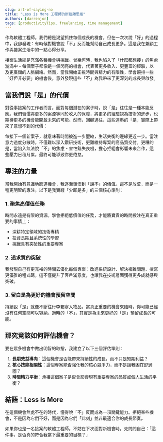 ```yaml
---
slug: art-of-saying-no
title: "Less is More 工程師的斷捨離思維"
authors: [darrenjon]
tags: [productivityTips, freelancing, time management]
---
```


作為軟體工程師，我們總是渴望抓住每個成長的機會。但在一次次說「好」的過程中，我卻發現：有時候對機會說「不」反而能幫助自己成長更多。這是我在兼顧工作與接案生活中的一點心得分享。

<!-- truncate -->

接案生活總是充滿各種機會與挑戰。曾幾何時，我也陷入了「什麼都想接」的焦慮漩渦中 - 每個案子都像是一個閃亮的機會，代表著更多收入、更豐富的經驗，以及更廣闊的人脈網絡。然而，當我開始正視時間與精力的有限性，學會婉拒一些「好但非必要」的機會後，意外發現這些「不」為我帶來了更深刻的成長與啟發。

## 當我們說「是」的代價

對從事接案的工作者而言，面對每個潛在的案子時，說「是」往往是一種本能反應。我們習慣將更多的案源等同於收入的保障，將更多的經驗視為技術的進步，也期待更多的機會能開啟未來的可能。然而，回顧過往，這些連串的「是」實際上帶來了意想不到的代價：

每接下一個新案子，就意味著時間被進一步壓縮，生活失衡的邊緣更近一步。當注意力過度分散時，不僅難以深入鑽研技術，更難維持專案的高品質交付。更糟的是，當陷入無法說「不」的焦慮 - 害怕錯失良機，擔心拒絕會影響未來合作，這些壓力日積月累，最終可能導致你更倦怠。

## 專注的力量

當我開始有意識地篩選機會，我逐漸領悟到「說不」的價值。這不是放棄，而是一種更明智的專注。以下是我實踐「少即是多」的三個核心準則：

### 1. 聚焦高價值任務

時間永遠是有限的資源。學會拒絕低價值的任務，才能將寶貴的時間投注在真正重要的事情上：

- 深耕特定領域的技術專精
- 投資長期且系統性的學習
- 挑戰具有突破性的重要專案

### 2. 追求質的突破

我發現自己有更充裕的時間去優化每個專案：改進系統設計、解決複雜問題、撰寫更優雅的程式碼。這不僅提升了客戶滿意度，也讓我在技術層面獲得更多成就感與突破。

### 3. 留白是為更好的機會預留空間

持續說「是」就像不斷往行李箱塞入物品，當真正重要的機會來臨時，你可能已經沒有任何空間可以容納。適時的「不」，其實是為未來更好的「是」預留成長的可能。

## 那究竟該如何評估機會？

要在眾多機會中做出明智的取捨，我建立了以下三個評估準則：

1. **長期效益導向**：這個機會是否能帶來持續性的成長，而不只是短期利益？
2. **核心技能相關性**：這個專案能否強化我的核心競爭力，而不是讓我困在舒適圈？
3. **時間精力平衡**：承接這個案子是否會影響現有重要專案的品質或個人生活的平衡？

## 結語：Less is More

在這個機會無處不在的時代，懂得說「不」反而成為一項關鍵能力。拒絕某些機會，不是因為它們不好，而是因為它們「此刻」並非最適合你的成長節奏。

如果你也是一名接案的軟體工程師，不妨在下次面對新機會時，先問問自己：「這件事，是否真的符合我當下最重要的目標？」